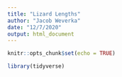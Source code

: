 ```yaml
---
title: "Lizard Lengths"
author: "Jacob Weverka"
date: "12/7/2020"
output: html_document
---
```


```r
knitr::opts_chunk$set(echo = TRUE)

library(tidyverse)
```


